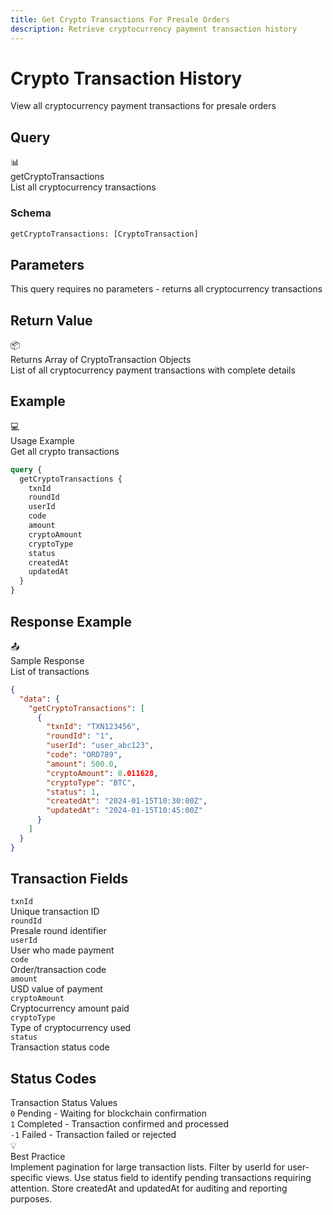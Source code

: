```yaml
---
title: Get Crypto Transactions For Presale Orders
description: Retrieve cryptocurrency payment transaction history
---
```



<div className="relative overflow-hidden rounded-2xl bg-gradient-to-br from-green-500 via-emerald-600 to-teal-700 p-8 mb-8">
  <div className="relative z-10">
    <h1 className="text-4xl md:text-5xl font-bold mb-4 text-white">
      Crypto Transaction History
    </h1>
    <p className="text-xl text-white/90 mb-6">
      View all cryptocurrency payment transactions for presale orders
    </p>
  </div>
  <div className="absolute top-0 right-0 w-96 h-96 bg-white/10 rounded-full blur-3xl"></div>
  <div className="absolute bottom-0 left-0 w-96 h-96 bg-white/5 rounded-full blur-3xl"></div>
</div>

## Query

<div className="rounded-xl border border-emerald-500/30 bg-gradient-to-br from-emerald-500/10 to-emerald-500/5 p-6 my-6">
  <div className="flex items-center gap-3 mb-4">
    <span className="text-2xl">📊</span>
    <div>
      <div className="font-bold text-lg">getCryptoTransactions</div>
      <div className="text-sm text-muted-foreground">List all cryptocurrency transactions</div>
    </div>
  </div>

  ### Schema

  ```graphql
  getCryptoTransactions: [CryptoTransaction]
  ```
</div>

## Parameters

<div className="p-5 rounded-lg border border-border bg-muted/30 my-6">
  <div className="text-sm text-muted-foreground">
    This query requires no parameters - returns all cryptocurrency transactions
  </div>
</div>

## Return Value

<div className="p-5 rounded-lg border border-green-500/30 bg-green-500/10 my-6">
  <div className="flex items-center gap-2 mb-2">
    <span className="text-lg">📦</span>
    <div className="font-bold">Returns Array of CryptoTransaction Objects</div>
  </div>
  <div className="text-sm text-muted-foreground">
    List of all cryptocurrency payment transactions with complete details
  </div>
</div>

## Example

<div className="rounded-xl border border-purple-500/30 bg-gradient-to-br from-purple-500/10 to-purple-500/5 p-6 my-6">
  <div className="flex items-center gap-3 mb-4">
    <span className="text-2xl">💻</span>
    <div>
      <div className="font-bold">Usage Example</div>
      <div className="text-xs text-muted-foreground">Get all crypto transactions</div>
    </div>
  </div>

  ```graphql
  query {
    getCryptoTransactions {
      txnId
      roundId
      userId
      code
      amount
      cryptoAmount
      cryptoType
      status
      createdAt
      updatedAt
    }
  }
  ```
</div>

## Response Example

<div className="rounded-xl border border-green-500/30 bg-gradient-to-br from-green-500/10 to-green-500/5 p-6 my-6">
  <div className="flex items-center gap-3 mb-4">
    <span className="text-2xl">📤</span>
    <div>
      <div className="font-bold">Sample Response</div>
      <div className="text-xs text-muted-foreground">List of transactions</div>
    </div>
  </div>

  ```json
  {
    "data": {
      "getCryptoTransactions": [
        {
          "txnId": "TXN123456",
          "roundId": "1",
          "userId": "user_abc123",
          "code": "ORD789",
          "amount": 500.0,
          "cryptoAmount": 0.011628,
          "cryptoType": "BTC",
          "status": 1,
          "createdAt": "2024-01-15T10:30:00Z",
          "updatedAt": "2024-01-15T10:45:00Z"
        }
      ]
    }
  }
  ```
</div>

## Transaction Fields

<div className="grid grid-cols-1 md:grid-cols-2 gap-3 my-6">
  <div className="p-4 rounded-lg border border-border bg-muted/50">
    <code className="text-sm font-mono">txnId</code>
    <div className="text-xs text-muted-foreground mt-1">Unique transaction ID</div>
  </div>

  <div className="p-4 rounded-lg border border-border bg-muted/50">
    <code className="text-sm font-mono">roundId</code>
    <div className="text-xs text-muted-foreground mt-1">Presale round identifier</div>
  </div>

  <div className="p-4 rounded-lg border border-border bg-muted/50">
    <code className="text-sm font-mono">userId</code>
    <div className="text-xs text-muted-foreground mt-1">User who made payment</div>
  </div>

  <div className="p-4 rounded-lg border border-border bg-muted/50">
    <code className="text-sm font-mono">code</code>
    <div className="text-xs text-muted-foreground mt-1">Order/transaction code</div>
  </div>

  <div className="p-4 rounded-lg border border-border bg-muted/50">
    <code className="text-sm font-mono">amount</code>
    <div className="text-xs text-muted-foreground mt-1">USD value of payment</div>
  </div>

  <div className="p-4 rounded-lg border border-border bg-muted/50">
    <code className="text-sm font-mono">cryptoAmount</code>
    <div className="text-xs text-muted-foreground mt-1">Cryptocurrency amount paid</div>
  </div>

  <div className="p-4 rounded-lg border border-border bg-muted/50">
    <code className="text-sm font-mono">cryptoType</code>
    <div className="text-xs text-muted-foreground mt-1">Type of cryptocurrency used</div>
  </div>

  <div className="p-4 rounded-lg border border-border bg-muted/50">
    <code className="text-sm font-mono">status</code>
    <div className="text-xs text-muted-foreground mt-1">Transaction status code</div>
  </div>
</div>

## Status Codes

<div className="p-6 rounded-xl border border-cyan-500/30 bg-gradient-to-br from-cyan-500/10 to-cyan-500/5 my-6">
  <div className="font-bold mb-3">Transaction Status Values</div>
  <div className="space-y-2">
    <div className="flex items-center gap-3">
      <code className="bg-amber-500/20 text-amber-500 px-2 py-0.5 rounded font-mono text-sm">0</code>
      <span className="text-sm text-muted-foreground">Pending - Waiting for blockchain confirmation</span>
    </div>
    <div className="flex items-center gap-3">
      <code className="bg-green-500/20 text-green-500 px-2 py-0.5 rounded font-mono text-sm">1</code>
      <span className="text-sm text-muted-foreground">Completed - Transaction confirmed and processed</span>
    </div>
    <div className="flex items-center gap-3">
      <code className="bg-red-500/20 text-red-500 px-2 py-0.5 rounded font-mono text-sm">-1</code>
      <span className="text-sm text-muted-foreground">Failed - Transaction failed or rejected</span>
    </div>
  </div>
</div>

<div className="mt-8 p-6 rounded-xl border border-emerald-500/30 bg-gradient-to-r from-emerald-500/10 to-teal-500/10">
  <div className="flex items-center gap-3">
    <span className="text-2xl">💡</span>
    <div>
      <div className="font-bold">Best Practice</div>
      <div className="text-sm text-muted-foreground">
        Implement pagination for large transaction lists. Filter by userId for user-specific views. Use status field to identify pending transactions requiring attention. Store createdAt and updatedAt for auditing and reporting purposes.
      </div>
    </div>
  </div>
</div>
